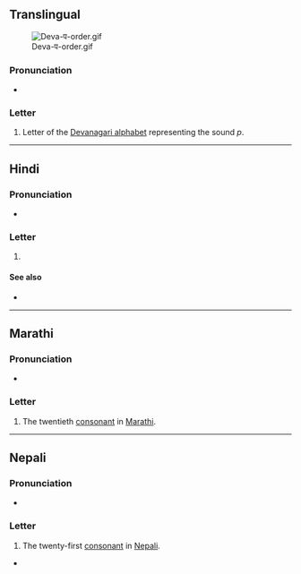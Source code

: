{{also|ष|ण|पे}}
{{character info}}
==Translingual==
[[File:Deva-प-order.gif|thumb]]

===Pronunciation===
* {{IPA|mul|/pə/}}

===Letter===
{{mul-Deva|pa}}

# Letter of the [[Devanagari alphabet]] representing the sound ''p''.

----

==Hindi==

===Pronunciation===
* {{hi-IPA|प.}}

===Letter===
{{head|hi|letter}}

# {{n-g|the twenty-first [[consonant]] in [[Hindi]]}}

====See also====
* {{list:Devanagari script letters/hi}}

----

==Marathi==

===Pronunciation===
* {{IPA|mr|/pə/}}

===Letter===
{{head|mr|letter}}

# The twentieth [[consonant]] in [[Marathi]].

----

==Nepali==

===Pronunciation===
* {{ne-IPA}}

===Letter===
{{head|ne|letter}}

# The twenty-first [[consonant]] in [[Nepali]].

*